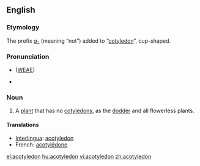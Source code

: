 ==English==

===Etymology===
The prefix ''[[a-]]'' (meaning “not”) added to “[[cotyledon]]”, cup-shaped.

===Pronunciation===
* {{IPA|/ˈeɪ.kɔt.l̩.iːdˌn̩/}} ([[WEAE]])
* {{SAMPA|/"eIkQt@li:d=n/}}

===Noun===
{{en-noun}}

# {{botany}} A [[plant]] that has no [[cotyledon]]s, as the [[dodder]] and all flowerless plants.

====Translations====
*[[Interlingua]]: [[acotyledon]]
*French: [[acotylédone]] {{f}}

[[el:acotyledon]]
[[hu:acotyledon]]
[[vi:acotyledon]]
[[zh:acotyledon]]